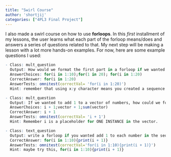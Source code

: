 ```yaml
---
title: "Swirl Course"
author: 'shortjij'
categories: ["4PL3 Final Project"]
---
```


I also made a swirl course on how to use **forloops**. In this *first* installment of my lessons, the user learns what each part of the forloop means/does and answers a series of questions related to that. 
My next step will be making a lesson with a lot more hands-on examples. For now, here are some example questions I used:

```r

- Class: mult_question
  Output: How would we format the first part in a forloop if we wanted to only look at the numbers from 1 to 20
  AnswerChoices: for(i in 1:10);for(1 in 20); for(i in 1:20)
  CorrectAnswer: for(i in 1:20)
  AnswerTests: omnitest(correctVal= 'for(i in 1:20)')
  Hint: remember that using x:y character means you created a sequence from x to y. Also remember i is a placeholder. 

- Class: mult_question
  Output: If we wanted to add 1 to a vector of numbers, how could we format that inside the for loop?
  AnswerChoices: i + 1;vector + 1;sum(vector)
  CorrectAnswer: i + 1
  AnswerTests: omnitest(correctVal= 'i + 1')
  Hint: Remember i is a placeholder for ONE INSTANCE in the vector.

- Class: text_question
  Output: write a forloop if you wanted add 1 to each number in the sequence 1:10. The format should be for(i in ____){print(__ + 1)}
  CorrectAnswer: for(i in 1:10){print(i + 1)}
  AnswerTests: omnitest(correctVal='for(i in 1:10){print(i + 1)}')
  Hint: maybe try this, for(i in 1:10){print(i + 1)}

```

